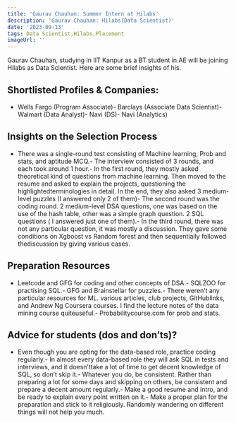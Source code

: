 ```yaml
---
title: 'Gaurav Chauhan: Summer Intern at Hilabs'
description: 'Gaurav Chauhan: Hilabs(Data Scientist)'
date: '2023-09-13'
tags: Data Scientist,Hilabs,Placement
imageUrl: ''
---
```


Gaurav Chauhan, studying in IIT Kanpur as a BT student in AE  will be joining Hilabs as Data Scientist. Here are some brief insights of his.

## Shortlisted Profiles & Companies:
- Wells Fargo (Program Associate)- Barclays (Associate Data Scientist)- Walmart (Data Analyst)- Navi (DS)- Navi (Analytics)

## Insights on the Selection Process
- There was a single-round test consisting of Machine learning, Prob and stats, and aptitude MCQ.- The interview consisted of 3 rounds, and each took around 1 hour.- In the first round, they mostly asked theoretical kind of questions from machine learning. Then moved to the resume and asked to explain the projects, questioning the highlightedterminologies in detail. In the end, they also asked 3 medium-level puzzles (I answered only 2 of them)- The second round was the coding round. 2 medium-level DSA questions, one was based on the use of the hash table, other was a simple graph question. 2 SQL questions ( I answered just one of them).- In the third round, there was not any particular question, it was mostly a discussion. They gave some conditions on Xgboost vs Random forest and then sequentially followed thediscussion by giving various cases.

##  Preparation Resources
- Leetcode and GFG for coding and other concepts of DSA.- SQLZOO for practising SQL.- GFG and Brainstellar for puzzles.- There weren’t any particular resources for ML. various articles, club projects, GitHublinks, and Andrew Ng Coursera courses. I find the lecture notes of the data mining course quiteuseful.- Probabilitycourse.com for prob and stats.

## Advice for students (dos and don’ts)? 
- Even though you are opting for the data-based role, practice coding regularly.- In almost every data-based role they will ask SQL in tests and interviews, and it doesn’ttake a lot of time to get decent knowledge of SQL, so don’t skip it.- Whatever you do, be consistent. Rather than preparing a lot for some days and skipping on others, be consistent and prepare a decent amount regularly.- Make a good resume and intro, and be ready to explain every point written on it.- Make a proper plan for the preparation and stick to it religiously. Randomly wandering on different things will not help you much.

